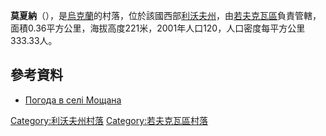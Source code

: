 {{coord|50|11|4|N|23|45|45|E|scale:100000|display=title}}

'''莫夏納'''（{{lang-uk|Мощана}}），是[[烏克蘭|烏克蘭]]的村落，位於該國西部[[利沃夫州|利沃夫州]]，由[[若夫克瓦區|若夫克瓦區]]負責管轄，面積0.36平方公里，海拔高度221米，2001年人口120，人口密度每平方公里333.33人。

==參考資料==
* [http://weather.in.ua/ua/l'vovskaja/16403 Погода в селі Мощана] {{Wayback|url=http://weather.in.ua/ua/l%27vovskaja/16403 |date=20111221152335 }}

{{DEFAULTSORT:Мощана}}
[[Category:利沃夫州村落|Category:利沃夫州村落]]
[[Category:若夫克瓦區村落|Category:若夫克瓦區村落]]


{{Lviv-geo-stub}}